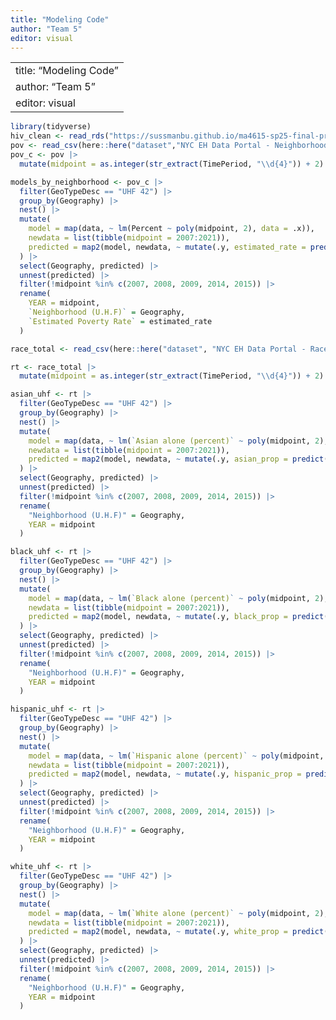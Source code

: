 ```yaml
---
title: "Modeling Code"
author: "Team 5"
editor: visual
---
```


---
title: "Modeling Code"
author: "Team 5"
editor: visual
---

```r
library(tidyverse)
hiv_clean <- read_rds("https://sussmanbu.github.io/ma4615-sp25-final-project-team-5/dataset_for_shiny/hiv_clean.rds")
pov <- read_csv(here::here("dataset","NYC EH Data Portal - Neighborhood poverty (filtered) (1).csv"))
pov_c <- pov |>
  mutate(midpoint = as.integer(str_extract(TimePeriod, "\\d{4}")) + 2)

models_by_neighborhood <- pov_c |>
  filter(GeoTypeDesc == "UHF 42") |>
  group_by(Geography) |>
  nest() |>
  mutate(
    model = map(data, ~ lm(Percent ~ poly(midpoint, 2), data = .x)),
    newdata = list(tibble(midpoint = 2007:2021)),
    predicted = map2(model, newdata, ~ mutate(.y, estimated_rate = predict(.x, newdata = .y)))
  ) |>
  select(Geography, predicted) |>
  unnest(predicted) |>
  filter(!midpoint %in% c(2007, 2008, 2009, 2014, 2015)) |>
  rename(
    YEAR = midpoint,
    `Neighborhood (U.H.F)` = Geography,
    `Estimated Poverty Rate` = estimated_rate
  )
```

```r
race_total <- read_csv(here::here("dataset", "NYC EH Data Portal - Race and ethnicity (filtered) (1).csv"))

rt <- race_total |>
  mutate(midpoint = as.integer(str_extract(TimePeriod, "\\d{4}")) + 2)
```

```r
asian_uhf <- rt |>
  filter(GeoTypeDesc == "UHF 42") |>
  group_by(Geography) |>
  nest() |>
  mutate(
    model = map(data, ~ lm(`Asian alone (percent)` ~ poly(midpoint, 2), data = .x)),
    newdata = list(tibble(midpoint = 2007:2021)),
    predicted = map2(model, newdata, ~ mutate(.y, asian_prop = predict(.x, newdata = .y)))
  ) |>
  select(Geography, predicted) |>
  unnest(predicted) |>
  filter(!midpoint %in% c(2007, 2008, 2009, 2014, 2015)) |>
  rename(
    "Neighborhood (U.H.F)" = Geography,
    YEAR = midpoint
  )

black_uhf <- rt |>
  filter(GeoTypeDesc == "UHF 42") |>
  group_by(Geography) |>
  nest() |>
  mutate(
    model = map(data, ~ lm(`Black alone (percent)` ~ poly(midpoint, 2), data = .x)),
    newdata = list(tibble(midpoint = 2007:2021)),
    predicted = map2(model, newdata, ~ mutate(.y, black_prop = predict(.x, newdata = .y)))
  ) |>
  select(Geography, predicted) |>
  unnest(predicted) |>
  filter(!midpoint %in% c(2007, 2008, 2009, 2014, 2015)) |>
  rename(
    "Neighborhood (U.H.F)" = Geography,
    YEAR = midpoint
  )

hispanic_uhf <- rt |>
  filter(GeoTypeDesc == "UHF 42") |>
  group_by(Geography) |>
  nest() |>
  mutate(
    model = map(data, ~ lm(`Hispanic alone (percent)` ~ poly(midpoint, 2), data = .x)),
    newdata = list(tibble(midpoint = 2007:2021)),
    predicted = map2(model, newdata, ~ mutate(.y, hispanic_prop = predict(.x, newdata = .y)))
  ) |>
  select(Geography, predicted) |>
  unnest(predicted) |>
  filter(!midpoint %in% c(2007, 2008, 2009, 2014, 2015)) |>
  rename(
    "Neighborhood (U.H.F)" = Geography,
    YEAR = midpoint
  )

white_uhf <- rt |>
  filter(GeoTypeDesc == "UHF 42") |>
  group_by(Geography) |>
  nest() |>
  mutate(
    model = map(data, ~ lm(`White alone (percent)` ~ poly(midpoint, 2), data = .x)),
    newdata = list(tibble(midpoint = 2007:2021)),
    predicted = map2(model, newdata, ~ mutate(.y, white_prop = predict(.x, newdata = .y)))
  ) |>
  select(Geography, predicted) |>
  unnest(predicted) |>
  filter(!midpoint %in% c(2007, 2008, 2009, 2014, 2015)) |>
  rename(
    "Neighborhood (U.H.F)" = Geography,
    YEAR = midpoint
  )
```

```r

```

